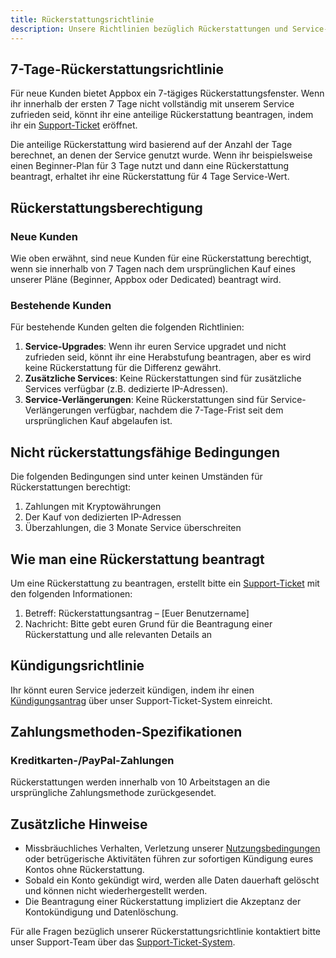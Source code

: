 ```yaml
---
title: Rückerstattungsrichtlinie
description: Unsere Richtlinien bezüglich Rückerstattungen und Service-Kündigung
---
```


## 7-Tage-Rückerstattungsrichtlinie

Für neue Kunden bietet Appbox ein 7-tägiges Rückerstattungsfenster. Wenn ihr innerhalb der ersten 7 Tage nicht vollständig mit unserem Service zufrieden seid, könnt ihr eine anteilige Rückerstattung beantragen, indem ihr ein [Support-Ticket](https://billing.appbox.co/submitticket.php?step=2&deptid=3) eröffnet.

Die anteilige Rückerstattung wird basierend auf der Anzahl der Tage berechnet, an denen der Service genutzt wurde. Wenn ihr beispielsweise einen Beginner-Plan für 3 Tage nutzt und dann eine Rückerstattung beantragt, erhaltet ihr eine Rückerstattung für 4 Tage Service-Wert.

## Rückerstattungsberechtigung

### Neue Kunden

Wie oben erwähnt, sind neue Kunden für eine Rückerstattung berechtigt, wenn sie innerhalb von 7 Tagen nach dem ursprünglichen Kauf eines unserer Pläne (Beginner, Appbox oder Dedicated) beantragt wird.

### Bestehende Kunden

Für bestehende Kunden gelten die folgenden Richtlinien:

1. **Service-Upgrades**: Wenn ihr euren Service upgradet und nicht zufrieden seid, könnt ihr eine Herabstufung beantragen, aber es wird keine Rückerstattung für die Differenz gewährt.
2. **Zusätzliche Services**: Keine Rückerstattungen sind für zusätzliche Services verfügbar (z.B. dedizierte IP-Adressen).
3. **Service-Verlängerungen**: Keine Rückerstattungen sind für Service-Verlängerungen verfügbar, nachdem die 7-Tage-Frist seit dem ursprünglichen Kauf abgelaufen ist.

## Nicht rückerstattungsfähige Bedingungen

Die folgenden Bedingungen sind unter keinen Umständen für Rückerstattungen berechtigt:

1. Zahlungen mit Kryptowährungen
2. Der Kauf von dedizierten IP-Adressen
3. Überzahlungen, die 3 Monate Service überschreiten

## Wie man eine Rückerstattung beantragt

Um eine Rückerstattung zu beantragen, erstellt bitte ein [Support-Ticket](https://billing.appbox.co/submitticket.php?step=2&deptid=3) mit den folgenden Informationen:

1. Betreff: Rückerstattungsantrag – [Euer Benutzername]
2. Nachricht: Bitte gebt euren Grund für die Beantragung einer Rückerstattung und alle relevanten Details an

## Kündigungsrichtlinie

Ihr könnt euren Service jederzeit kündigen, indem ihr einen [Kündigungsantrag](https://billing.appbox.co/submitticket.php?step=2&deptid=4) über unser Support-Ticket-System einreicht.

## Zahlungsmethoden-Spezifikationen

### Kreditkarten-/PayPal-Zahlungen

Rückerstattungen werden innerhalb von 10 Arbeitstagen an die ursprüngliche Zahlungsmethode zurückgesendet.

## Zusätzliche Hinweise

- Missbräuchliches Verhalten, Verletzung unserer [Nutzungsbedingungen](/policies/terms-of-service) oder betrügerische Aktivitäten führen zur sofortigen Kündigung eures Kontos ohne Rückerstattung.
- Sobald ein Konto gekündigt wird, werden alle Daten dauerhaft gelöscht und können nicht wiederhergestellt werden.
- Die Beantragung einer Rückerstattung impliziert die Akzeptanz der Kontokündigung und Datenlöschung.

Für alle Fragen bezüglich unserer Rückerstattungsrichtlinie kontaktiert bitte unser Support-Team über das [Support-Ticket-System](https://billing.appbox.co/submitticket.php?step=2&deptid=3). 